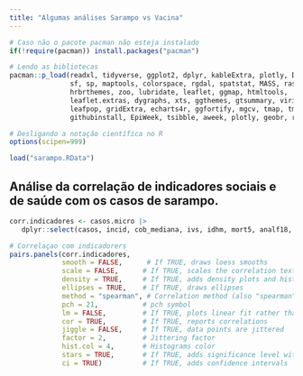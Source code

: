 ```yaml
---
title: "Algumas análises Sarampo vs Vacina"
---
```


```r
# Caso não o pacote pacman não esteja instalado
if(!require(pacman)) install.packages("pacman")

# Lendo as bibliotecas 
pacman::p_load(readxl, tidyverse, ggplot2, dplyr, kableExtra, plotly, DT,
               sf, sp, maptools, colorspace, rgdal, spatstat, MASS, raster, 
               hrbrthemes, zoo, lubridate, leaflet, ggmap, htmltools, 
               leaflet.extras, dygraphs, xts, ggthemes, gtsummary, viridis, 
               leafpop, gridExtra, echarts4r, ggfortify, mgcv, tmap, tmapools,
               githubinstall, EpiWeek, tsibble, aweek, plotly, geobr, readr, psych)

# Desligando a notação científica no R
options(scipen=999)

load("sarampo.RData")
```

## Análise da correlação de indicadores sociais e de saúde com os casos de sarampo.

```r
corr.indicadores <- casos.micro |>
   dplyr::select(casos, incid, cob_mediana, ivs, idhm, mort5, analf18, gini)

# Correlaçao com indicadorers 
pairs.panels(corr.indicadores,
             smooth = FALSE,      # If TRUE, draws loess smooths
             scale = FALSE,      # If TRUE, scales the correlation text font
             density = TRUE,     # If TRUE, adds density plots and histograms
             ellipses = TRUE,    # If TRUE, draws ellipses
             method = "spearman", # Correlation method (also "spearman" or "kendall")
             pch = 21,           # pch symbol
             lm = FALSE,         # If TRUE, plots linear fit rather than the LOESS (smoothed) fit
             cor = TRUE,         # If TRUE, reports correlations
             jiggle = FALSE,     # If TRUE, data points are jittered
             factor = 2,         # Jittering factor
             hist.col = 4,       # Histograms color
             stars = TRUE,       # If TRUE, adds significance level with stars
             ci = TRUE)          # If TRUE, adds confidence intervals
```

